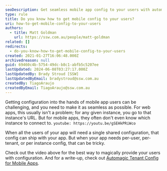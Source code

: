```yaml
---
seoDescription: Get seamless mobile app config to your users with automagic solutions for per-user and instance configurations.
type: rule
title: Do you know how to get mobile config to your users?
uri: how-to-get-mobile-config-to-your-users
authors:
  - title: Matt Goldman
    url: https://ssw.com.au/people/matt-goldman
related: []
redirects:
  - do-you-know-how-to-get-mobile-config-to-your-users
created: 2021-01-27T16:06:48.000Z
archivedreason: null
guid: 69460c4b-5754-49dc-b8c1-abfb5c5207ee
lastUpdated: 2024-06-08T03:27:17.000Z
lastUpdatedBy: Brady Stroud [SSW]
lastUpdatedByEmail: bradystroud@ssw.com.au
createdBy: TiagoAraujo
createdByEmail: TiagoAraujo@ssw.com.au
---
```


Getting configuration into the hands of mobile app users can be challenging, and you need to make it as seamless as possible. For web apps, this usually isn't a problem; for any given instance, you go to that instance's URL. But for mobile apps, they often don't even know which instance to connect to.
`youtube: https://youtu.be/gSEHkPRiWco`

When all the users of your app will need a single shared configuration, that config can ship with your app. But when your app needs per-user, per-tenant, or per instance config, that can be tricky.

Check out the video above for the best way to magically provide your users with configuration. And for a write-up, check out [Automagic Tenant Config for Mobile Apps](https://goforgoldman.com/posts/automagic-mobile-config/).
